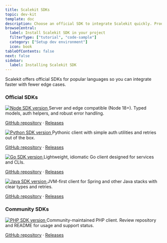 ```yaml
---
title: Scalekit SDKs
topic: dev-kit
template: doc
description: Choose an official SDK to integrate Scalekit quickly. Production-ready clients with auth helpers, retries, and typed models.
browseCentral:
  label: Install Scalekit SDK in your project
  filterType: ["tutorial", "code-sample"]
  category: ["Setup dev environment"]
  icon: book
tableOfContents: false
next: false
sidebar:
  label: Installing Scalekit SDK
---
```




Scalekit offers official SDKs for popular languages so you can integrate faster with fewer edge cases.


<InstallSDK />


### Official SDKs

<CardGrid>
  <FoldCard title="Node.js SDK" iconKey="node">
    <a href="https://github.com/scalekit-inc/scalekit-sdk-node/releases" target="_blank" rel="noopener" class="sdk-badge">
      <img alt="Node SDK version" loading="lazy" decoding="async" src="https://img.shields.io/github/v/tag/scalekit-inc/scalekit-sdk-node.svg?sort=semver&label=version&style=flat-square&color=brightgreen&labelColor=2f2f2f&cacheSeconds=3600" onerror="this.style.display='none'; this.nextElementSibling.style.display='inline-block'" />
    </a>
    Server and edge compatible (Node 18+). Typed models, auth helpers, and robust error handling.
    <p class="sdk-links"><a href="https://github.com/scalekit-inc/scalekit-sdk-node" target="_blank" rel="noopener">GitHub repository</a> <span class="sdk-dot">·</span> <a href="https://github.com/scalekit-inc/scalekit-sdk-node/releases" target="_blank" rel="noopener">Releases</a></p>
  </FoldCard>
  <FoldCard title="Python SDK" iconKey="python">
    <a href="https://github.com/scalekit-inc/scalekit-sdk-python/releases" target="_blank" rel="noopener" class="sdk-badge">
      <img alt="Python SDK version" loading="lazy" decoding="async" src="https://img.shields.io/github/v/tag/scalekit-inc/scalekit-sdk-python.svg?sort=semver&label=version&style=flat-square&color=brightgreen&labelColor=2f2f2f&cacheSeconds=3600" onerror="this.style.display='none'; this.nextElementSibling.style.display='inline-block'" />
    </a>
    Pythonic client with simple auth utilities and retries out of the box.
    <p class="sdk-links"><a href="https://github.com/scalekit-inc/scalekit-sdk-python" target="_blank" rel="noopener">GitHub repository</a> <span class="sdk-dot">·</span> <a href="https://github.com/scalekit-inc/scalekit-sdk-python/releases" target="_blank" rel="noopener">Releases</a></p>
  </FoldCard>
  <FoldCard title="Go SDK" iconKey="go">
    <a href="https://github.com/scalekit-inc/scalekit-sdk-go/releases" target="_blank" rel="noopener" class="sdk-badge">
      <img alt="Go SDK version" loading="lazy" decoding="async" src="https://img.shields.io/github/v/tag/scalekit-inc/scalekit-sdk-go.svg?sort=semver&label=version&style=flat-square&color=brightgreen&labelColor=2f2f2f&cacheSeconds=3600" onerror="this.style.display='none'; this.nextElementSibling.style.display='inline-block'" />
    </a>
    Lightweight, idiomatic Go client designed for services and CLIs.
    <p class="sdk-links"><a href="https://github.com/scalekit-inc/scalekit-sdk-go" target="_blank" rel="noopener">GitHub repository</a> <span class="sdk-dot">·</span> <a href="https://github.com/scalekit-inc/scalekit-sdk-go/releases" target="_blank" rel="noopener">Releases</a></p>
  </FoldCard>
  <FoldCard title="Java SDK" iconKey="java">
    <a href="https://github.com/scalekit-inc/scalekit-sdk-java/releases" target="_blank" rel="noopener" class="sdk-badge">
      <img alt="Java SDK version" loading="lazy" decoding="async" src="https://img.shields.io/github/v/tag/scalekit-inc/scalekit-sdk-java.svg?sort=semver&label=version&style=flat-square&color=brightgreen&labelColor=2f2f2f&cacheSeconds=3600" onerror="this.style.display='none'; this.nextElementSibling.style.display='inline-block'" />
    </a>
    JVM-first client for Spring and other Java stacks with clear types and retries.
    <p class="sdk-links"><a href="https://github.com/scalekit-inc/scalekit-sdk-java" target="_blank" rel="noopener">GitHub repository</a> <span class="sdk-dot">·</span> <a href="https://github.com/scalekit-inc/scalekit-sdk-java/releases" target="_blank" rel="noopener">Releases</a></p>
  </FoldCard>
</CardGrid>

### Community SDKs

<CardGrid>
  <FoldCard title="PHP SDK" iconKey="php">
    <a href="https://github.com/pawan1793/scalekit-php-sdk/releases" target="_blank" rel="noopener" class="sdk-badge">
      <img alt="PHP SDK version" loading="lazy" decoding="async" src="https://img.shields.io/github/v/tag/pawan1793/scalekit-php-sdk.svg?sort=semver&label=version&style=flat-square&color=brightgreen&labelColor=2f2f2f&cacheSeconds=3600" onerror="this.style.display='none'; this.nextElementSibling.style.display='inline-block'" />
    </a>
    Community-maintained PHP client. Review repository and README for usage and support status.
    <p class="sdk-links"><a href="https://github.com/pawan1793/scalekit-php-sdk" target="_blank" rel="noopener">GitHub repository</a> <span class="sdk-dot">·</span> <a href="https://github.com/pawan1793/scalekit-php-sdk/releases" target="_blank" rel="noopener">Releases</a></p>
  </FoldCard>
</CardGrid>
